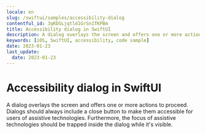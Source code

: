 ```yaml
---
locale: en
slug: /swiftui/samples/accessibility-dialog
contentful_id: 3qKDSLjqtld1GrSn1TKPBm
title: Accessibility dialog in SwiftUI
description: A dialog overlays the screen and offers one or more actions to proceed.
keywords: [iOS, SwiftUI, accessibility, code sample]
date: 2023-01-23
last_update:
  date: 2023-01-23
---
```


# Accessibility dialog in SwiftUI

A dialog overlays the screen and offers one or more actions to proceed. Dialogs should always include a close button to make them accessible for users of assistive technologies. Furthermore, the focus of assistive technologies should be trapped inside the dialog while it's visible.

<CodeSample id="accessibility-dialog" platform="swiftui" locale="en"/>
